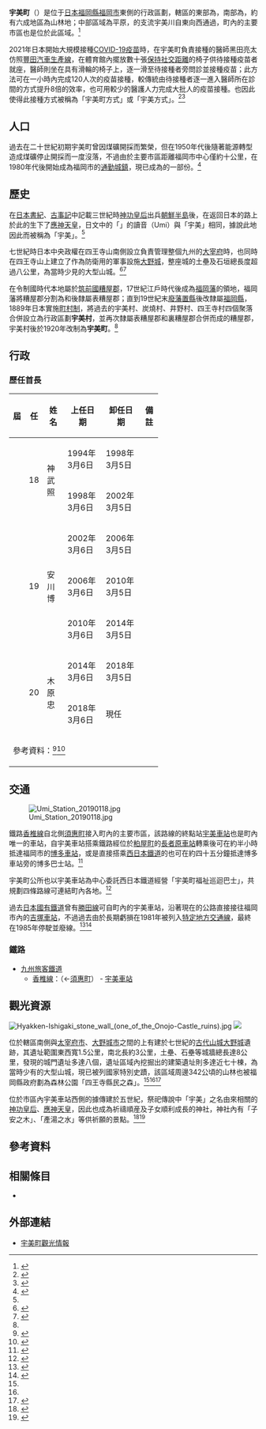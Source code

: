{{日本町村
| 自治體名   = 宇美
| 町村       = 町
| 圖像       = [[File:Haiden_of_Umi_Hachiman_Shrine_4.jpg|240px]]
| 圖像說明   = {{Tsl|ja|宇美八幡宮}}的拜殿
| 町村章     = [[File:Emblem_of_Umi.gif|100px]]
| 日文原名   = 宇美町
| 平假名     = うみまち
| 羅馬字拼音 = Umi-machi
| 都道府縣   = 福岡縣
| 支廳       =
| 郡         = 糟屋郡
| 編號       = 40341-5
| 面積       = 30.22
| 邊界未定   =
| 人口       = 37,358<ref>{{Cite web| url=https://www.town.umi.lg.jp/soshiki/5/jinkou2.html| title=宇美町の人口について| publisher=宇美町| date=2021-06-01| accessdate=2021-06-15| language=ja| archive-date=2021-06-16| archive-url=https://web.archive.org/web/20210616043035/https://www.town.umi.lg.jp/soshiki/5/jinkou2.html| dead-url=no}}</ref>
| 統計時間   = 2021年6月1日
| 自治體     = [[筑紫野市|筑紫野市]]、[[太宰府市|太宰府市]]、[[飯塚市|飯塚市]]、[[大野城市|大野城市]]、[[志免町|志免町]]、[[須惠町|須惠町]]、[[飯塚市|飯塚市]]
| 樹         = [[樟樹|樟樹]]
| 花         = [[杜鵑花|常綠杜鵑]]
| 鳥         =
| 其他象徵物 =
| 其他象徵   =
| 首長       = 木原忠
| 卸任日期   = 2022年3月5日
| 議員數     = 14
| 郵遞區號   = 811-2192
| 所在地     = 糟屋郡宇美町宇美五丁目1番1号
| 電話號碼   = 92-932-1111
| 外部連結   = {{url|https://www.town.umi.lg.jp/}}
| 地圖       = [[File:_Umi_in_Fukuoka_Prefecture.png|250px]]
| 註記       = 
}}

'''宇美町'''（{{jpn|j=宇美町|hg=うみまち|rm=Umi machi|f=y}}）是位于[[日本|日本]][[福岡縣|福岡縣]][[福岡市|福岡市]]東側的行政區劃，轄區的東部為{{Tsl|ja|三郡山地}}，南部為{{Tsl|ja|四王寺山}}，約有六成地區為山林地；中部區域為平原，{{Tsl|ja|多々良川|多多良川}}的支流宇美川自東向西通過，町內的主要市區也是位於此區域。<ref name="Profile-1425">{{cite web| url=https://www.town.umi.lg.jp/site/profile/1425.html| title=プロフィール| date=2016-12-10| language=ja| publisher=宇美町公所| accessdate=2021-06-16| archive-date=2020-09-21| archive-url=https://web.archive.org/web/20200921020728/https://www.town.umi.lg.jp/site/profile/1425.html| dead-url=no}}</ref>

2021年日本開始大規模接種[[COVID-19疫苗|COVID-19疫苗]]時，在宇美町負責接種的醫師黑田亮太仿照[[豐田生產方式|豐田汽車生產線]]，在體育館內擺放數十張[[保持社交距離|保持社交距離]]的椅子供待接種疫苗者就座，醫師則坐在具有滑輪的椅子上，逐一滑至待接種者旁問診並接種疫苗；此方法可在一小時內完成120人次的疫苗接種，較傳統由待接種者逐一進入醫師所在診間的方式提升8倍的效率，也可用較少的醫護人力完成大批人的疫苗接種。也因此使得此接種方式被稱為「宇美町方式」或「宇美方式」。<ref>{{cite news |title=叫他神射手！日醫創快速疫苗打法　1小時完射120人效率8倍 |url=https://tw.appledaily.com/international/20210608/Q7D5KWPHIFHEFAFHKCVA23SOL4/ |accessdate=2021-06-15 |work=蘋果新聞網 |date=2021-06-08 |language=zh-tw |archive-date=2021-07-02 |archive-url=https://web.archive.org/web/20210702112148/https://tw.appledaily.com/international/20210608/Q7D5KWPHIFHEFAFHKCVA23SOL4/ |dead-url=no }}</ref><ref>{{Cite news| url=https://www.nishinippon.co.jp/item/n/746859/| title=高齢者動かず医師が巡回接種　「宇美方式」時間短縮効果も| date=2021-05-30| author=森竜太郎| publisher=西日本新聞| language=ja| accessdate=2021-06-16| archive-date=2021-07-10| archive-url=https://web.archive.org/web/20210710074830/https://www.nishinippon.co.jp/item/n/746859/| dead-url=no}}</ref>

== 人口 ==

過去在二十世紀初期宇美町曾因煤礦開採而繁榮，但在1950年代後隨著能源轉型造成煤礦停止開採而一度沒落，不過由於主要市區距離福岡市中心僅約十公里，在1980年代後開始成為福岡市的[[通勤城鎮|通勤城鎮]]，現已成為{{Tsl|ja|福岡都市圏|福岡都市圈}}的一部份。<ref name="Profile">{{Cite web| url=https://www.town.umi.lg.jp/site/profile/| title=かがやきのまち、宇美| date=2020-12-24| language=ja| publisher=宇美町公所| accessdate=2021-06-16| archive-date=2021-03-06| archive-url=https://web.archive.org/web/20210306111719/https://www.town.umi.lg.jp/site/profile/| dead-url=no}}</ref>

{{日本人口統計| location=Umi, Fukuoka}}

== 歷史 ==

在[[日本書紀|日本書紀]]、[[古事記|古事記]]中記載三世紀時[[神功皇后|神功皇后]]出兵[[朝鮮半島|朝鮮半島]]後，在返回日本的路上於此的生下了[[應神天皇|應神天皇]]，日文中的「{{lang|ja|産み}}」的讀音（Umi）與「宇美」相同，據說此地因此而被稱為「宇美」。<ref name="Profile-1425"/>

七世紀時日本中央政權在四王寺山南側設立負責管理整個九州的[[大宰府|大宰府]]時，也同時在四王寺山上建立了作為防衛用的軍事設施[[大野城_(筑前國)|大野城]]，整座城的土壘及石垣總長度超過八公里，為當時少見的大型山城。<ref name="Umi-oonojou">{{Cite web| url=https://www.town.umi.lg.jp/soshiki/12/oonojou.html| title=大野城跡| date=2016-12-20| language=ja| publisher=宇美町公所| accessdate=2021-06-16| archive-date=2016-11-03| archive-url=https://web.archive.org/web/20161103050750/http://www.town.umi.lg.jp/soshiki/12/oonojou.html| dead-url=no}}</ref><ref name="100finecastles">{{Cite web| url=https://www.100finecastles.com/castles/onojo/| title=大野城| work=日本100名城ガイド| language=ja| accessdate=2021-06-16| archive-date=2021-07-02| archive-url=https://web.archive.org/web/20210702112219/https://www.100finecastles.com/castles/onojo/| dead-url=no}}</ref>

在令制國時代本地屬於[[筑前國|筑前國]][[糟屋郡|糟屋郡]]，17世紀江戶時代後成為[[福岡藩|福岡藩]]的領地，福岡藩將糟屋郡分割為{{Tsl|ja|表糟屋郡}}和{{Tsl|ja|裏糟屋郡}}後隸屬表糟屋郡；直到19世紀末[[廢藩置縣|廢藩置縣]]後改隸屬[[福岡縣|福岡縣]]，1889年日本實施[[町村制|町村制]]，將過去的宇美村、炭燒村、井野村、四王寺村四個聚落合併設立為行政區劃'''宇美村'''，並再次隸屬表糟屋郡和裏糟屋郡合併而成的糟屋郡，宇美村後於1920年改制為'''宇美町'''。<ref name="Profile"/>

== 行政 ==

=== 歷任首長 ===

<div style="width:60%;">
{{HideH|歷任首長}}
{| class="wikitable"
|- align=center
! 屆 !! 任 !! 姓名 !! 上任日期 !! 卸任日期 !! 備註
|- align=center
|  || rowspan=2 | 18 || rowspan=2 | 神武照 || 1994年3月6日 || 1998年3月5日 || align=left | 
|- align=center
|  || 1998年3月6日 || 2002年3月5日 || align=left | 
|- align=center
|  || rowspan=3 | 19 || rowspan=3 | 安川博 || 2002年3月6日 || 2006年3月5日 || align=left | 
|- align=center
|  || 2006年3月6日 || 2010年3月5日 || align=left | 
|- align=center
|  || 2010年3月6日 || 2014年3月5日 || align=left | 
|- align=center
|  || rowspan=2 | 20 || rowspan=2 | 木原忠 || 2014年3月6日 || 2018年3月5日 || align=left | 
|- align=center
|  || 2018年3月6日 || 現任 || align=left | 
|-
| colspan=6 | 參考資料：<ref>{{Cite book| url=https://go2senkyo.com/local/jichitai/3373/head| title=宇美町選挙| work=選挙ドットコム| language=ja| accessdate=2021-06-18| archive-date=2021-07-02| archive-url=https://web.archive.org/web/20210702112223/https://go2senkyo.com/local/jichitai/3373/head| dead-url=no}}</ref><ref>{{Cite magazine| url=https://www.town.umi.lg.jp/uploaded/attachment/9782.pdf| magazine=うみ議会だより| volume=79| date=2020-11-13| title=町制施行１００周年記念特集　議会広報からインタビュー| page=20| language=ja| accessdate=2021-06-18| archive-date=2021-06-24| archive-url=https://web.archive.org/web/20210624200931/https://www.town.umi.lg.jp/uploaded/attachment/9782.pdf| dead-url=no}}</ref>
|}
{{HideF}}
</div>

== 交通 ==

[[File:Umi_Station_20190118.jpg|thumb]]

鐵路[[香椎線|香椎線]]自北側[[須惠町|須惠町]]接入町內的主要市區，該路線的終點站[[宇美車站|宇美車站]]也是町內唯一的車站，自宇美車站搭乘鐵路經位於[[粕屋町|粕屋町]]的[[長者原車站|長者原車站]]轉乘後可在約半小時抵達福岡市的[[博多車站|博多車站]]，或是直接搭乘[[西日本鐵道|西日本鐵道]]的{{Tsl|ja|西鉄バス|西鐵巴士}}也可在約四十五分鐘抵達博多車站旁的博多巴士站。<ref>{{Cite web| url=https://www.town.umi.lg.jp/site/kankousab-site/kanko-access.html| title=アクセス情報| date=2016-12-20| language=ja| publisher=宇美町公所| accessdate=2021-06-16| archive-date=2021-03-06| archive-url=https://web.archive.org/web/20210306101035/https://www.town.umi.lg.jp/site/kankousab-site/kanko-access.html| dead-url=no}}</ref>

宇美町公所也以宇美車站為中心委託西日本鐵道經營「宇美町福祉巡迴巴士」，共規劃四條路線可連結町內各地。<ref>{{Cite web| url=https://www.town.umi.lg.jp/soshiki/23/21596.html| title=宇美町福祉巡回バス「ハピネス号」| date=2021-04-01| language=ja| publisher=宇美町公所| accessdate=2021-06-16| archive-date=2021-12-28| archive-url=https://web.archive.org/web/20211228223044/https://www.town.umi.lg.jp/soshiki/23/21596.html}}</ref>

過去[[日本國有鐵道|日本國有鐵道]]曾有[[勝田線|勝田線]]可自町內的宇美車站，沿著現在的{{Tsl|ja|福岡県道68号福岡太宰府線|福岡縣道68號福岡太宰府線|縣道68號}}公路直接接往福岡市內的[[吉塚車站|吉塚車站]]，不過過去由於長期虧損在1981年被列入[[特定地方交通線|特定地方交通線]]，最終在1985年停駛並廢線。<ref>{{Cite web| url=https://trafficnews.jp/post/107271| title=160万都市近郊から消えた「国鉄勝田線」残っていれば大化けした？ 背景に路線バス| author=宮武和多哉| date=2021-05-22| work=乗りものニュース| publisher=| language=ja| accessdate=2021-06-16| archive-date=2021-07-02| archive-url=https://web.archive.org/web/20210702112247/https://trafficnews.jp/post/107271| dead-url=no}}</ref><ref>{{Cite web| url=http://www.hotetu.net/haisen/Kyushu/091121katutasen.html| title=廃線探索　勝田線| date=2016-01-14| work=歩鉄の達人| language=ja| accessdate=2021-06-16| archive-date=2020-07-18| archive-url=https://web.archive.org/web/20200718101047/http://www.hotetu.net/haisen/Kyushu/091121katutasen.html| dead-url=no}}</ref>

=== 鐵路 ===

* [[九州旅客鐵道|九州旅客鐵道]]
** [[香椎線|香椎線]]：（←[[須惠町|須惠町]]） - [[宇美車站|宇美車站]]

== 觀光資源 ==

[[File:Hyakken-Ishigaki_stone_wall_(one_of_the_Onojo-Castle_ruins).jpg|thumb]]
[[File:Torii_and_stele_of_Umi_Hachiman_Shrine.JPG|]]

位於轄區南側與[[太宰府市|太宰府市]]、[[大野城市|大野城市]]之間的{{Tsl|ja|四王寺山}}上有建於七世紀的[[古代山城_(日本)|古代山城]][[大野城_(筑前國)|大野城]]遺跡，其遺址範圍東西寬1.5公里，南北長約3公里，土壘、石壘等城牆總長達8公里，發現的城門遺址多達八個，遺址區域內挖掘出的建築遺址則多達近七十棟，為當時少有的大型山城，現已被列國家特別史蹟，該區域周邊342公頃的山林也被福岡縣政府劃為森林公園「四王寺縣民之森」。<ref name="Umi-oonojou"/><ref name="100finecastles"/><ref>{{Cite web| url=http://shioujikenminnomori.org/about/| title=四王寺県民の森について| publisher=福岡県立四王寺県民の森| language=ja| accessdate=2021-06-16| archive-date=2021-07-02| archive-url=https://web.archive.org/web/20210702112252/http://shioujikenminnomori.org/about/| dead-url=no}}</ref>

位於市區內宇美車站西側的{{Tsl|ja|宇美八幡宮}}據傳建於五世紀，祭祀傳說中「宇美」之名由來相關的[[神功皇后|神功皇后]]、[[應神天皇|應神天皇]]，因此也成為祈禱順産及子女順利成長的神社，神社內有「子安之木」、「產湯之水」等供祈願的景點。<ref>{{Cite web| url=https://www.crossroadfukuoka.jp/tw/event/?mode=detail&id=4000000000373| title=宇美八幡宮| work=橫斷福岡| publisher=福岡縣觀光聯盟| language=zh-tw| accessdate=2021-06-16| archive-date=2021-06-24| archive-url=https://web.archive.org/web/20210624195159/https://www.crossroadfukuoka.jp/tw/event/?mode=detail&id=4000000000373| dead-url=no}}</ref><ref>{{Cite web| url=http://www.ajkj.jp/ajkj/fukuoka/umi/kanko/umihachimangu/umihachimangu.html| title=宇美八幡宮| work=あじこじ九州| language=ja| accessdate=2021-06-16| archive-date=2021-06-24| archive-url=https://web.archive.org/web/20210624195624/http://www.ajkj.jp/ajkj/fukuoka/umi/kanko/umihachimangu/umihachimangu.html| dead-url=no}}</ref>

== 參考資料 ==
{{Reflist|30em}}

== 相關條目 ==
{{commonscat|Umi, Fukuoka}}

* {{Tsl|ja|宇美八幡宮}}

== 外部連結 ==

* {{Ja}} [https://www.town.umi.lg.jp/site/kankousab-site/ 宇美町觀光情報] {{Wayback|url=https://www.town.umi.lg.jp/site/kankousab-site/ |date=20210616042935 }}

{{福岡縣}}
{{Authority control}}